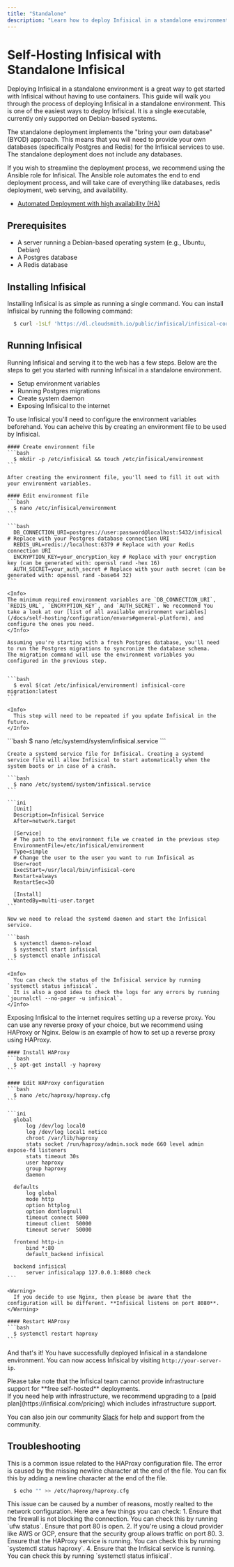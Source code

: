 ```yaml
---
title: "Standalone"
description: "Learn how to deploy Infisical in a standalone environment."
---
```


# Self-Hosting Infisical with Standalone Infisical

Deploying Infisical in a standalone environment is a great way to get started with Infisical without having to use containers. This guide will walk you through the process of deploying Infisical in a standalone environment.
This is one of the easiest ways to deploy Infisical. It is a single executable, currently only supported on Debian-based systems.

The standalone deployment implements the "bring your own database" (BYOD) approach. This means that you will need to provide your own databases (specifically Postgres and Redis) for the Infisical services to use. The standalone deployment does not include any databases.

If you wish to streamline the deployment process, we recommend using the Ansible role for Infisical. The Ansible role automates the end to end deployment process, and will take care of everything like databases, redis deployment, web serving, and availability.
- [Automated Deployment with high availability (HA)](/docs/self-hosting/deployment-options/native/high-availability.mdx)


## Prerequisites
- A server running a Debian-based operating system (e.g., Ubuntu, Debian)
- A Postgres database
- A Redis database

## Installing Infisical
Installing Infisical is as simple as running a single command. You can install Infisical by running the following command:

```bash
  $ curl -1sLf 'https://dl.cloudsmith.io/public/infisical/infisical-core/cfg/setup/bash.deb.sh' | sudo bash && sudo apt-get install -y infisical-core
```

## Running Infisical
Running Infisical and serving it to the web has a few steps. Below are the steps to get you started with running Infisical in a standalone environment.
  * Setup environment variables
  * Running Postgres migrations
  * Create system daemon
  * Exposing Infisical to the internet


<Steps>
  <Step title="Setup environment variables">
    To use Infisical you'll need to configure the environment variables beforehand. You can acheive this by creating an environment file to be used by Infisical.


    #### Create environment file
    ```bash
      $ mkdir -p /etc/infisical && touch /etc/infisical/environment
    ```

    After creating the environment file, you'll need to fill it out with your environment variables.

    #### Edit environment file
    ```bash
      $ nano /etc/infisical/environment
    ```

    ```bash
      DB_CONNECTION_URI=postgres://user:password@localhost:5432/infisical # Replace with your Postgres database connection URI
      REDIS_URL=redis://localhost:6379 # Replace with your Redis connection URI
      ENCRYPTION_KEY=your_encryption_key # Replace with your encryption key (can be generated with: openssl rand -hex 16)
      AUTH_SECRET=your_auth_secret # Replace with your auth secret (can be generated with: openssl rand -base64 32)
    ```

    <Info>
    The minimum required environment variables are `DB_CONNECTION_URI`, `REDIS_URL`, `ENCRYPTION_KEY`, and `AUTH_SECRET`. We recommend You take a look at our [list of all available environment variables](/docs/self-hosting/configuration/envars#general-platform), and configure the ones you need.
    </Info>
  </Step>
  <Step title="Running Postgres migrations">

    Assuming you're starting with a fresh Postgres database, you'll need to run the Postgres migrations to syncronize the database schema.
    The migration command will use the environment variables you configured in the previous step.


    ```bash
      $ eval $(cat /etc/infisical/environment) infisical-core migration:latest
    ```

    <Info>
      This step will need to be repeated if you update Infisical in the future.
    </Info>

  </Step>

  <Step title="Create service file">
    ```bash
      $ nano /etc/systemd/system/infisical.service
    ```
  </Step>
  <Step title="Create Infisical service">

    Create a systemd service file for Infisical. Creating a systemd service file will allow Infisical to start automatically when the system boots or in case of a crash.

    ```bash
      $ nano /etc/systemd/system/infisical.service
    ```

    ```ini
      [Unit]
      Description=Infisical Service
      After=network.target

      [Service]
      # The path to the environment file we created in the previous step
      EnvironmentFile=/etc/infisical/environment
      Type=simple
      # Change the user to the user you want to run Infisical as
      User=root
      ExecStart=/usr/local/bin/infisical-core
      Restart=always
      RestartSec=30

      [Install]
      WantedBy=multi-user.target
    ```

    Now we need to reload the systemd daemon and start the Infisical service.

    ```bash
      $ systemctl daemon-reload
      $ systemctl start infisical
      $ systemctl enable infisical
    ```

    <Info>
      You can check the status of the Infisical service by running `systemctl status infisical`.
      It is also a good idea to check the logs for any errors by running `journalctl --no-pager -u infisical`.
    </Info>
  </Step>
  <Step title="Exposing Infisical to the internet">
    Exposing Infisical to the internet requires setting up a reverse proxy. You can use any reverse proxy of your choice, but we recommend using HAProxy or Nginx. Below is an example of how to set up a reverse proxy using HAProxy.

    #### Install HAProxy
    ```bash
      $ apt-get install -y haproxy
    ```

    #### Edit HAProxy configuration
    ```bash
      $ nano /etc/haproxy/haproxy.cfg
    ```

    ```ini
      global
          log /dev/log local0
          log /dev/log local1 notice
          chroot /var/lib/haproxy
          stats socket /run/haproxy/admin.sock mode 660 level admin expose-fd listeners
          stats timeout 30s
          user haproxy
          group haproxy
          daemon

      defaults
          log global
          mode http
          option httplog
          option dontlognull
          timeout connect 5000
          timeout client  50000
          timeout server  50000

      frontend http-in
          bind *:80
          default_backend infisical

      backend infisical
          server infisicalapp 127.0.0.1:8080 check
    ```

    <Warning>
      If you decide to use Nginx, then please be aware that the configuration will be different. **Infisical listens on port 8080**.
    </Warning>

    #### Restart HAProxy
    ```bash
      $ systemctl restart haproxy
    ```

  </Step>
</Steps>

And that's it! You have successfully deployed Infisical in a standalone environment. You can now access Infisical by visiting `http://your-server-ip`.

<Note>
  Please take note that the Infisical team cannot provide infrastructure support for **free self-hosted** deployments.<br/>If you need help with infrastructure, we recommend upgrading to a [paid plan](https://infisical.com/pricing) which includes infrastructure support.

  You can also join our community [Slack](https://infisical.com/slack) for help and support from the community. 
</Note>

## Troubleshooting

<Accordion title="I'm getting a error related to the HAProxy (Missing LF on last line, file might have been truncated at position X)">
  This is a common issue related to the HAProxy configuration file. The error is caused by the missing newline character at the end of the file. You can fix this by adding a newline character at the end of the file.

  ```bash
    $ echo "" >> /etc/haproxy/haproxy.cfg
  ```
</Accordion>
<Accordion title="I'm unable to connect to access the Infisical instance on the web">
  This issue can be caused by a number of reasons, mostly realted to  the network configuration. Here are a few things you can check:
  1. Ensure that the firewall is not blocking the connection. You can check this by running `ufw status`. Ensure that port 80 is open.
  2. If you're using a cloud provider like AWS or GCP, ensure that the security group allows traffic on port 80.
  3. Ensure that the HAProxy service is running. You can check this by running `systemctl status haproxy`.
  4. Ensure that the Infisical service is running. You can check this by running `systemctl status infisical`.
</Accordion>